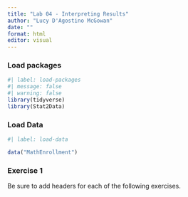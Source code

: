 ```yaml
---
title: "Lab 04 - Interpreting Results"
author: "Lucy D'Agostino McGowan"
date: ""
format: html
editor: visual
---
```


### Load packages

```r
#| label: load-packages
#| message: false
#| warning: false
library(tidyverse) 
library(Stat2Data)
```

### Load Data

```r
#| label: load-data

data("MathEnrollment")
```

### Exercise 1

Be sure to add headers for each of the following exercises.
